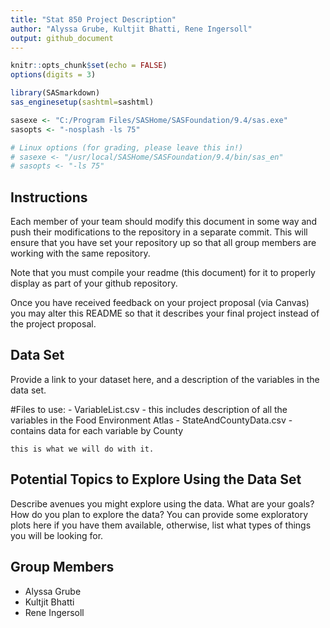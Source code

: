 ```yaml
---
title: "Stat 850 Project Description"
author: "Alyssa Grube, Kultjit Bhatti, Rene Ingersoll"
output: github_document
---
```


```r
knitr::opts_chunk$set(echo = FALSE)
options(digits = 3)
```

```r

library(SASmarkdown)
sas_enginesetup(sashtml=sashtml)

sasexe <- "C:/Program Files/SASHome/SASFoundation/9.4/sas.exe"
sasopts <- "-nosplash -ls 75"

# Linux options (for grading, please leave this in!)
# sasexe <- "/usr/local/SASHome/SASFoundation/9.4/bin/sas_en"
# sasopts <- "-ls 75"
```


## Instructions
  
Each member of your team should modify this document in some way and push their modifications to the repository in a separate commit. This will ensure that you have set your repository up so that all group members are working with the same repository. 

Note that you must compile your readme (this document) for it to properly display as part of your github repository. 

Once you have received feedback on your project proposal (via Canvas) you may alter this README so that it describes your final project instead of the project proposal. 

## Data Set
Provide a link to your dataset here, and a description of the variables in the data set.

#Files to use:
- VariableList.csv 
    - this includes description of all the variables in the Food          Environment Atlas
- StateAndCountyData.csv
    - contains data for each variable by County
    
    this is what we will do with it.

## Potential Topics to Explore Using the Data Set
Describe avenues you might explore using the data. What are your goals? How do you plan to explore the data? You can provide some exploratory plots here if you have them available, otherwise, list what types of things you will be looking for.

## Group Members
- Alyssa Grube
- Kultjit Bhatti
- Rene Ingersoll

